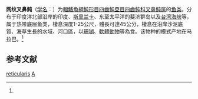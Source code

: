 {{Speciesbox
| name = 网纹叉鼻鲀
| status = NE
| status_system = IUCN3.1
| image = 
| genus = Arothron
| species = reticularis
| authority = (Bloch et Schneider, 1785)<ref name='id8829'>{{cite web| url =http://www.bioinfo.cn/db05/BjdwSpecies.php?action=view&id=8829| title =网纹叉鼻鲀| work =《中国动物物种编目数据库》| publisher =中国科学院微生物研究所| author =中国科学院动物研究所| accessdate =2009-04-16| deadurl =yes| archiveurl =https://web.archive.org/web/20160305050252/http://www.bioinfo.cn/db05/BjdwSpecies.php?action=view&id=8829| archivedate =2016-03-05}}</ref>
| synonyms = *''Tetrodon reticularis, Bloch & Schneider, 1801''
*''Tetraodon reticularis, Bloch & Schneider, 1801''
}}

'''网纹叉鼻鲀'''（[[学名|学名]]：{{lang|la|''Arothron reticularis''}}）为[[輻鰭魚綱|輻鰭魚綱]][[魨形目|魨形目]][[四齒魨亞目|四齒魨亞目]][[四齒鲀科|四齒鲀科]][[叉鼻鲀属|叉鼻鲀属]]的[[鱼类|鱼类]]。分布于印度洋北部沿岸的印度、[[斯里兰卡|斯里兰卡]]、东至太平洋的斐济群岛以及[[台湾海峡|台湾海峡]]等，属于热带底层鱼类，棲息深度1-25公尺，體長可達45公分，棲息在沿岸沙泥底質、海草生長的水域、河口區，以[[珊瑚|珊瑚]]、[[軟體動物|軟體動物]]等為食。该物种的模式产地在马拉巴。<ref name='id8829'/>

== 参考文献 ==
{{reflist}}

{{Wikispecies|Arothron reticularis}}
{{Taxonbar|from=Q1968875}}

[[Category:叉鼻鲀属|reticularis]]
[[Category:1801年描述的魚類|A]]


{{鲀形目小作品}}